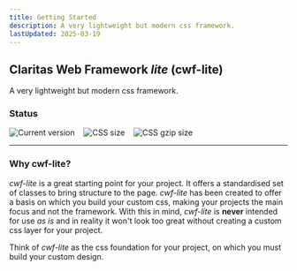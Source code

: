 ```yaml
---
title: Getting Started
description: A very lightweight but modern css framework.
lastUpdated: 2025-03-19
---
```


## Claritas Web Framework _lite_ (cwf-lite)

A very lightweight but modern css framework.

### Status

<div style="display: flex; gap: 1rem;">
  <img src="https://badgen.net/badge/Version/1.3.0/green" alt="Current version" style="margin: 0;" />
  <img src="https://badgen.net/badge/CSS size/256.38 kB/yellow" alt="CSS size" style="margin: 0;" />
  <img src="https://badgen.net/badge/CSS gzip size/22.69 kB/green" alt="CSS gzip size" style="margin: 0;" />
</div>

<hr />

### Why cwf-lite?

_cwf-lite_ is a great starting point for your project. It offers a standardised set of classes to bring structure to the page.
_cwf-lite_ has been created to offer a basis on which you build your custom css, making your projects the main focus and not the framework.
With this in mind, _cwf-lite_ is **never** intended for use _as is_ and in reality it won't look too great without creating a custom css layer for your project.

Think of _cwf-lite_ as the css foundation for your project, on which you must build your custom design.